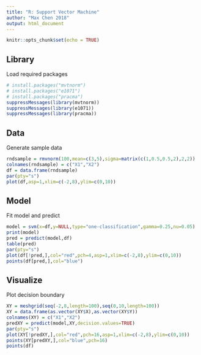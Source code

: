 ```yaml
---
title: "R: Support Vector Machine"
author: "Max Chen 2018"
output: html_document
---
```


```r
knitr::opts_chunk$set(echo = TRUE)
```

## Library

Load required packages

```r
# install.packages("mvtnorm")
# install.packages("e1071")
# install.packages("pracma")
suppressMessages(library(mvtnorm))
suppressMessages(library(e1071))
suppressMessages(library(pracma))
```

## Data

Generate sample data

```r
rndsample = rmvnorm(100,mean=c(3,5),sigma=matrix(c(1,0.5,0.5,2),2,2))
colnames(rndsample) = c("X1","X2")
df = data.frame(rndsample)
par(pty="s")
plot(df,asp=1,xlim=c(-2,8),ylim=c(0,10))
```

## Model

Fit model and predict

```r
model = svm(x=df,y=NULL,type="one-classification",gamma=0.25,nu=0.05)
print(model)
pred = predict(model,df)
table(pred)
par(pty="s")
plot(df[!pred,],col="red",pch=4,asp=1,xlim=c(-2,8),ylim=c(0,10))
points(df[pred,],col="blue")
```

## Visualize

Plot decision boundary

```r
XY = meshgrid(seq(-2,8,length=100),seq(0,10,length=100))
XY = data.frame(as.vector(XY$X),as.vector(XY$Y))
colnames(XY) = c("X1","X2")
predXY = predict(model,XY,decision.values=TRUE)
par(pty="s")
plot(XY[!predXY,],col="red",pch=16,asp=1,xlim=c(-2,8),ylim=c(0,10))
points(XY[predXY,],col="blue",pch=16)
points(df)
```
